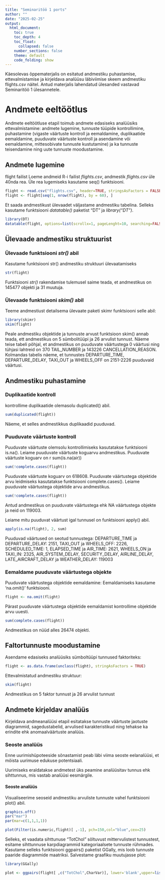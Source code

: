 ---
title: "Seminaritöö 1 ports"
author: ""
date: "2025-02-25"
output:
  html_document:
    toc: true
    toc_depth: 4
    toc_float:
      collapsed: false
    number_sections: false
    theme: default
    code_folding: show
---

Käesolevas õppematerjalis on esitatud andmestiku puhastamise, ettevalmistamise ja kirjeldava analüüsu läbiviimise skeem andmestiku flights.csv näitel. Antud materjalis lahendatud ülesanded vastavad Seminaritöö 1 ülesannetele.

# Andmete eeltöötlus
Andmete eeltöötluse etapil toimub andmete edasiseks analüüsiks ettevalmistamine: andmete lugemine, tunnuste tüüpide kontrollimine, puhastamine (vigaste väärtuste kontroll ja eemaldamine, duplikaatide eemaldamine, puuduvate väärtuste kontroll ja asendamine või eemaldamine, mittesobivate tunnuste kustutamine) ja ka tunnuste teisendamine ning uute tunnuste moodustamine.

## Andmete lugemine
flight failist Loeme andmeid R-i failist *flights.csv*, andmestik *flights.csv* üle 40nda rea. Üle rea lugemiseks kasutame seq() funktsiooni.

```{r}
flight <- read.csv("flights.csv", header=TRUE, stringsAsFactors = FALSE)
flight <- flight[seq(1, nrow(flight), by = 60), ]
```

Et saada andmestikust ülevaadet väljastame andmestiku tabelina. Selleks kasutame funktsiooni *datatable()* paketist “DT” ja *library(“DT”)*.

```{r, warning=FALSE, message=FALSE}
library(DT)
datatable(flight, options=list(scrollx=1, pageLenght=10, searching=FALSE, scroller=TRUE, scrolly=200))
```
## Ülevaade andmestiku struktuurist
### Ülevaade funktsiooni *str()* abil
Kasutame funktsiooni str() andmestiku struktuuri ülevaatamiseks
```{r}
str(flight)
```
Funktsiooni *str()* rakendamise tulemusel saime teada, et andmestikus on 145477 objekti ja 31 muutuja.

### Ülevaade funktsiooni *skim()* abil
Teeme andmestiust detailsema ülevaate paketi skimr funktsiooni selle abil:
```{r}
library(skimr)
skim(flight)
```
Peale andmestiku objektide ja tunnuste arvust funktsioon skim() annab teada, ett andmestikus on 5 sümbolitüüpi ja 26 arvulist tunnust. Näeme teise tabeli põhjal, et andmestikus on puuduvate väärtustega 0 väärtusi ning tühjasi lahtreid on 370 TAIL_NUMBER ja 143226 CANCELLATION_REASON.
Kolmandas tabelis näeme, et tunnustes DEPARTURE_TIME, DEPARTURE_DELAY, TAXI_OUT ja WHEELS_OFF on 2151-2226 puuduvaid väärtusi.

## Andmestiku puhastamine
### Duplikaatide kontroll
kontrollime duplikaatide olemasolu duplicated() abil.
```{r}
sum(duplicated(flight))
```
Näeme, et selles andmestikkus duplikaadid puuduvad.

### Puuduvate väärtuste kontroll
Puuduvate väärtuste olemsolu kontrollimiseks kasutatakse funktsiooni is.na(). Leiame puuduvate väärtuste koguarvu andmestikus. Puuduvate väärtuste koguarv on r sum(is.na(air))
```{r}
sum(!complete.cases(flight))
```
Puuduvate väärtuste koguarv on 618608.
Puuduvate väärtustega objektide arvu leidmiseks kasutatakse funktsiooni complete.cases(). Leiame puuduvate väärtustega objektide arvu andmestikus.
```{r}
sum(!complete.cases(flight))
```
Antud andmestikus on puuduvate väärtustega ehk NA väärtustega objekte ja neid on 119003.

Leiame mitu puuduvat väärtust igal tunnusel on funktsiooni apply() abil.
```{r}
apply(is.na(flight), 2, sum)
```
Puuduvad väärtused on seotud tunnustega:
DEPARTURE_TIME ja DEPARTURE_DELAY: 2151,  TAXI_OUT ja WHEELS_OFF: 2226,  SCHEDULED_TIME: 1,  ELAPSED_TIME ja AIR_TIME: 2621,  WHEELS_ON ja TAXI_IN: 2325,  AIR_SYSTEM_DELAY, SECURITY_DELAY, AIRLINE_DELAY,  LATE_AIRCRAFT_DELAY ja WEATHER_DELAY: 119003

### Eemaldame puuduvate väärtustega objekte
Puuduvate väärtustega objektide eemaldamine: Eemaldamiseks kasutame ‘na.omit()’ funktsiooni.
```{r}
flight <- na.omit(flight)
```
Pärast puuduvate väärtustega objektide eemaldamist kontrollime objektide arvu uuesti.
```{r}
sum(complete.cases(flight))
```
Andmestikus on nüüd alles 26474 objekti.

## Faltortunnuste moodustamine
Asendame edasiseks analüüsiks sümboltüüpi tunnused faktoriteks:
```{r}
flight <- as.data.frame(unclass(flight), stringAsFactors = TRUE)
```
Ettevalmistatud andmestiku struktuur:
```{r}
skim(flight)
```
Andmestikus on 5 faktor tunnust ja 26 arvulist tunnust

## Andmete kirjeldav analüüs
Kirjeldava andmeanalüüsi etapil esitatakse tunnuste väärtuste jaotuste diagrammid, sagedustabelid, аrvulised karakteristikud ning tehakse ka erindite ehk anomaalväärtuste analüüs.

### Seoste analüüs
Enne uurimishüpoteeside sõnastamist peab läbi viima seoste eelanalüüsi, et mõista uurimuse edukuse potentsiaali.

Uurimiseks eraldatakse andmetest üks peamine analüüsitav tunnus ehk sihttunnus, mis vastab analüüsi eesmärgile.

#### Seoste analüüs
Visualiseerime seoseid andmestiku arvuliste tunnuste vahel funktsiooni plot() abil.
```{r}
graphics.off()
par("mar")
par(mar=c(1,1,1,1))

plot(Filter(is.numeric,flight)[ ,-1], pch=150,col="blue",cex=25)
```
Selleks, et vaadata sihttunuse “TotChol” sõltuvust mittervulistest tunnustest, esitame sihttunnuse karpdiagrammid kategoriaalsete tunnuste rühmades. Kasutame selleks funktsiooni ggpairs() paketist GGally, mis loob tunnuste paaride diagrammide maatriksi.
Salvestame graafiku muutujasse plot:
```{r}
library(GGally)

plot <- ggpairs(flight[ ,c("TotChol",CharVar)], lower='blank',upper=list(continuous = wrap('points', color = 'blue'),combo = wrap('box', fill = 'blue', outlier.color = 'blue')), diag=list(continuous=wrap('barDiag',fill = 'blue')), progress = FALSE,axisLabels="none")
```


